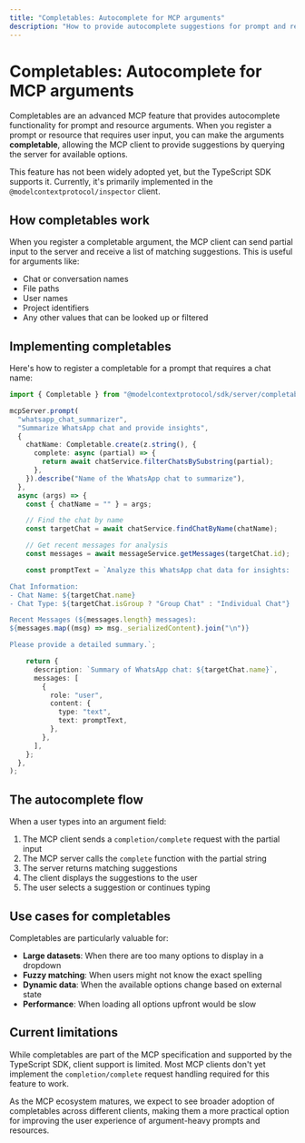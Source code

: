 ```yaml
---
title: "Completables: Autocomplete for MCP arguments"
description: "How to provide autocomplete suggestions for prompt and resource arguments in MCP"
---
```



<GramCallout />

# Completables: Autocomplete for MCP arguments

Completables are an advanced MCP feature that provides autocomplete functionality for prompt and resource arguments. When you register a prompt or resource that requires user input, you can make the arguments **completable**, allowing the MCP client to provide suggestions by querying the server for available options.

This feature has not been widely adopted yet, but the TypeScript SDK supports it. Currently, it's primarily implemented in the `@modelcontextprotocol/inspector` client.

## How completables work

When you register a completable argument, the MCP client can send partial input to the server and receive a list of matching suggestions. This is useful for arguments like:

- Chat or conversation names
- File paths
- User names
- Project identifiers
- Any other values that can be looked up or filtered

## Implementing completables

Here's how to register a completable for a prompt that requires a chat name:

```typescript
import { Completable } from "@modelcontextprotocol/sdk/server/completable.js";

mcpServer.prompt(
  "whatsapp_chat_summarizer",
  "Summarize WhatsApp chat and provide insights",
  {
    chatName: Completable.create(z.string(), {
      complete: async (partial) => {
        return await chatService.filterChatsBySubstring(partial);
      },
    }).describe("Name of the WhatsApp chat to summarize"),
  },
  async (args) => {
    const { chatName = "" } = args;

    // Find the chat by name
    const targetChat = await chatService.findChatByName(chatName);

    // Get recent messages for analysis
    const messages = await messageService.getMessages(targetChat.id);

    const promptText = `Analyze this WhatsApp chat data for insights:

Chat Information:
- Chat Name: ${targetChat.name}
- Chat Type: ${targetChat.isGroup ? "Group Chat" : "Individual Chat"}

Recent Messages (${messages.length} messages):
${messages.map((msg) => msg._serializedContent).join("\n")}

Please provide a detailed summary.`;

    return {
      description: `Summary of WhatsApp chat: ${targetChat.name}`,
      messages: [
        {
          role: "user",
          content: {
            type: "text",
            text: promptText,
          },
        },
      ],
    };
  },
);
```

## The autocomplete flow

When a user types into an argument field:

1. The MCP client sends a `completion/complete` request with the partial input
2. The MCP server calls the `complete` function with the partial string
3. The server returns matching suggestions
4. The client displays the suggestions to the user
5. The user selects a suggestion or continues typing

## Use cases for completables

Completables are particularly valuable for:

- **Large datasets**: When there are too many options to display in a dropdown
- **Fuzzy matching**: When users might not know the exact spelling
- **Dynamic data**: When the available options change based on external state
- **Performance**: When loading all options upfront would be slow

## Current limitations

While completables are part of the MCP specification and supported by the TypeScript SDK, client support is limited. Most MCP clients don't yet implement the `completion/complete` request handling required for this feature to work.

As the MCP ecosystem matures, we expect to see broader adoption of completables across different clients, making them a more practical option for improving the user experience of argument-heavy prompts and resources.
